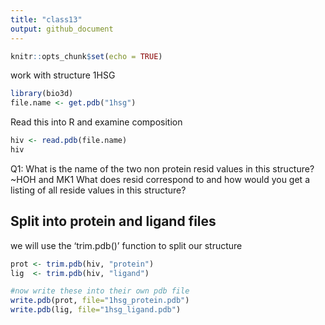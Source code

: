 ```yaml
---
title: "class13"
output: github_document
---
```


```r
knitr::opts_chunk$set(echo = TRUE)
```


work with structure 1HSG
```r
library(bio3d) 
file.name <- get.pdb("1hsg")
```
Read this into R and examine composition
```r
hiv <- read.pdb(file.name)
hiv
```
 Q1: What is the name of the two non protein resid values in this structure? 
 ~HOH and MK1
 What does resid correspond to and how would you get a listing of all reside values in this structure?

## Split into protein and ligand files

we will use the 'trim.pdb()' function to split our structure

```r
prot <- trim.pdb(hiv, "protein")
lig  <- trim.pdb(hiv, "ligand")

#now write these into their own pdb file
write.pdb(prot, file="1hsg_protein.pdb")
write.pdb(lig, file="1hsg_ligand.pdb")
```
 
